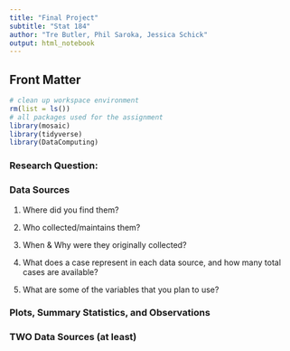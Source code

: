 ```yaml
---
title: "Final Project" 
subtitle: "Stat 184"
author: "Tre Butler, Phil Saroka, Jessica Schick"
output: html_notebook
---
```


## Front Matter

```r
# clean up workspace environment
rm(list = ls())
# all packages used for the assignment
library(mosaic)
library(tidyverse)
library(DataComputing)
```

### Research Question:

### Data Sources

1. Where did you find them?

2. Who collected/maintains them?

3. When & Why were they originally collected?

4. What does a case represent in each data source, and how many total cases are available?

5. What are some of the variables that you plan to use?

### Plots, Summary Statistics, and Observations

### TWO Data Sources (at least)
